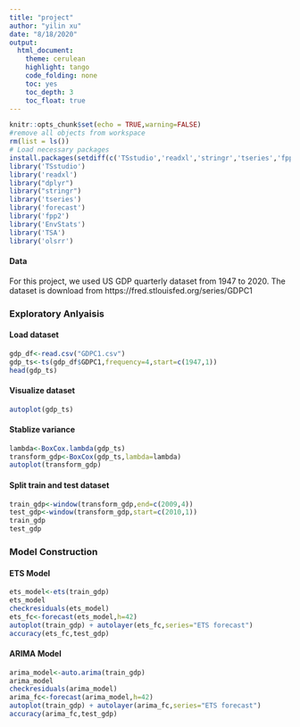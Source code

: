 ```yaml
---
title: "project"
author: "yilin xu"
date: "8/18/2020"
output: 
  html_document:
    theme: cerulean
    highlight: tango
    code_folding: none
    toc: yes
    toc_depth: 3
    toc_float: true
---
```

```r
knitr::opts_chunk$set(echo = TRUE,warning=FALSE)
#remove all objects from workspace
rm(list = ls())
# Load necessary packages
install.packages(setdiff(c('TSstudio','readxl','stringr','tseries','fpp2','forecast','EnvStats','olsrr'), rownames(installed.packages())))
library('TSstudio')
library('readxl')
library("dplyr")
library("stringr")
library('tseries')
library('forecast')
library('fpp2')
library('EnvStats')
library('TSA')
library('olsrr')
```
#### Data
For this project, we used US GDP quarterly dataset from 1947 to 2020. The dataset is download from https://fred.stlouisfed.org/series/GDPC1 

### Exploratory Anlyaisis {.tabset}
#### Load dataset
```r
gdp_df<-read.csv("GDPC1.csv")
gdp_ts<-ts(gdp_df$GDPC1,frequency=4,start=c(1947,1))
head(gdp_ts)
```

#### Visualize dataset
```r
autoplot(gdp_ts)
```

#### Stablize variance
```r
lambda<-BoxCox.lambda(gdp_ts)
transform_gdp<-BoxCox(gdp_ts,lambda=lambda)
autoplot(transform_gdp)
```

#### Split train and test dataset
```r
train_gdp<-window(transform_gdp,end=c(2009,4))
test_gdp<-window(transform_gdp,start=c(2010,1))
train_gdp
test_gdp
```


### Model Construction {.tabset}
#### ETS Model
```r
ets_model<-ets(train_gdp)
ets_model
checkresiduals(ets_model)
ets_fc<-forecast(ets_model,h=42)
autoplot(train_gdp) + autolayer(ets_fc,series="ETS forecast")
accuracy(ets_fc,test_gdp)
```

#### ARIMA Model
```r
arima_model<-auto.arima(train_gdp)
arima_model
checkresiduals(arima_model)
arima_fc<-forecast(arima_model,h=42)
autoplot(train_gdp) + autolayer(arima_fc,series="ETS forecast")
accuracy(arima_fc,test_gdp)
```
